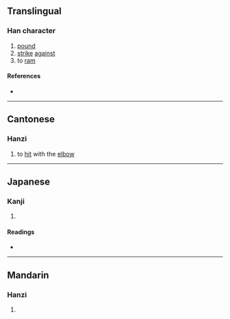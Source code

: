 {{character info/new}}
==Translingual==

===Han character===
{{Han char|rn=64|rad=手|as=11|sn=14|four=|canj=QQKX|ids=⿰扌舂}}

# [[pound]]
# [[strike]] [[against]]
# to [[ram]]

====References====
* {{Han ref|kx=0449.150|dkj=12565|dj=0800.010|hdz=31941.080|uh=644F|ud=25679}}

----

==Cantonese==

===Hanzi===
{{yue-hanzi|jyut=[[sung1]]|y=sung1}}

# to [[hit]] with the [[elbow]]

----

==Japanese==

===Kanji===
{{ja-kanji|grade=|rs=手11}}

# {{rfdef|ja|sort=手11}}

====Readings====
* {{ja-readings|on=[[しょう]] (shō), [[しゅ]] (shu)|kun=[[つく]] (tsuku)}}

----

==Mandarin==

===Hanzi===
{{cmn-hanzi|pin=[[chōng]] ([[chong1]]), [[zhé]] ([[zhe2]])|wg=ch'ung<sup>1</sup>, che<sup>2</sup>}}

# {{rfdef|cmn|sort=手11}}